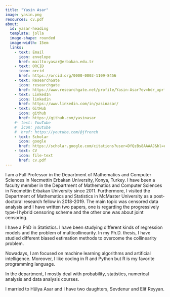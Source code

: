 ```yaml
---
title: "Yasin Asar"
image: yasin.png
resources: cv.pdf
about: 
  id: yasar-heading
  template: jolla
  image-shape: rounded
  image-width: 15em
  links:
    - text: Email
      icon: envelope
      href: mailto:yasar@erbakan.edu.tr
    - text: ORCID
      icon: orcid
      href: https://orcid.org/0000-0003-1109-8456  
    - text: ResearchGate
      icon: researchgate
      href: https://www.researchgate.net/profile/Yasin-Asar?ev=hdr_xprf
    - text: LinkedIn
      icon: linkedin
      href: https://www.linkedin.com/in/yasinasar/    
    - text: GitHub
      icon: github
      href: https://github.com/yasinasar
    #- text: YouTube
    #  icon: youtube
    #  href: https://youtube.com/@jfrench
    - text: Scholar
      icon: google
      href: https://scholar.google.com/citations?user=DfQzBs8AAAAJ&hl=en&oi=ao
    - text: CV
      icon: file-text
      href: cv.pdf
---
```


:::{#yasar-heading}

I am a Full Professor in the Department of Mathematics and Computer Sciences in Necmettin Erbakan University, Konya, Turkey. I have been a faculty member in the Department of Mathematics and Computer Sciences in Necmettin Erbakan University since 2011. Furthermore, I visited the Department of Mathematics and Statistics in McMaster University as a post-doctoral research fellow in 2018-2019. The main topic was censored data analysis and I have written two papers, one is regarding the progressively type-I hybrid censoring scheme and the other one was about joint censoring. 

I have a PhD in Statistics. I have been studying different kinds of regression models and the problem of multicollinearity. In my Ph.D. thesis, I have studied different biased estimation methods to overcome the collinearity problem.

Nowadays, I am focused on machine learning algorithms and artificial intelligence. Moreover, I like coding in R and Python but R is my favorite programming language.

In the department, I mostly deal with probability, statistics, numerical analysis and data analysis courses.

I married to Hülya Asar and I have two daughters, Sevdenur and Elif Reyyan.

:::
